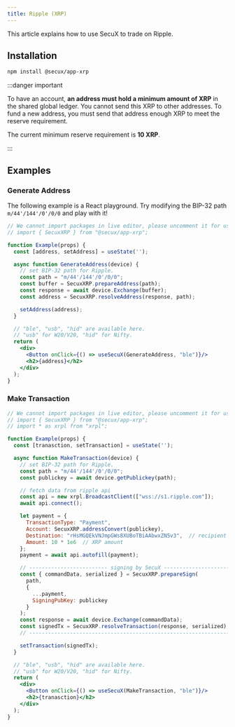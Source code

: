 ```yaml
---
title: Ripple (XRP)
---
```


This article explains how to use SecuX to trade on Ripple.

## Installation
```bash npm
npm install @secux/app-xrp
```

:::danger important

To have an account, **an address must hold a minimum amount of XRP** in the shared global ledger. You cannot send this XRP to other addresses. To fund a new address, you must send that address enough XRP to meet the reserve requirement.

The current minimum reserve requirement is **10 XRP**.

:::

## Examples

### Generate Address
The following example is a React playground. Try modifying the BIP-32 path `m/44'/144'/0'/0/0` and play with it!
```jsx live
// We cannot import packages in live editor, please uncomment it for use.
// import { SecuxXRP } from "@secux/app-xrp";

function Example(props) {
  const [address, setAddress] = useState('');

  async function GenerateAddress(device) {
    // set BIP-32 path for Ripple.
    const path = "m/44'/144'/0'/0/0";
    const buffer = SecuxXRP.prepareAddress(path);
    const response = await device.Exchange(buffer);
    const address = SecuxXRP.resolveAddress(response, path);

    setAddress(address);
  }

  // "ble", "usb", "hid" are available here.
  // "usb" for W20/V20, "hid" for Nifty.
  return (
    <div>
      <Button onClick={() => useSecuX(GenerateAddress, "ble")}/>
      <h2>{address}</h2>
    </div>
  );
}
```

### Make Transaction
```jsx live
// We cannot import packages in live editor, please uncomment it for use.
// import { SecuxXRP } from "@secux/app-xrp";
// import * as xrpl from "xrpl";

function Example(props) {
  const [tranasction, setTransaction] = useState('');

  async function MakeTransaction(device) {
    // set BIP-32 path for Ripple.
    const path = "m/44'/144'/0'/0/0";
    const publickey = await device.getPublickey(path);

    // fetch data from ripple api
    const api = new xrpl.BroadcastClient(["wss://s1.ripple.com"]);
    await api.connect();

    let payment = {
      TransactionType: "Payment",
      Account: SecuxXRP.addressConvert(publickey),
      Destination: "rHsMGQEkVNJmpGWs8XUBoTBiAAbwxZN5v3",  // recipient
      Amount: 10 * 1e6  // XRP amount
    };
    payment = await api.autofill(payment);

    // ------------------------- signing by SecuX -------------------------
    const { commandData, serialized } = SecuxXRP.prepareSign(
      path,
      {
        ...payment,
        SigningPubKey: publickey
      }
    );
    const response = await device.Exchange(commandData);
    const signedTx = SecuxXRP.resolveTransaction(response, serialized);
    // --------------------------------------------------------------------

    setTransaction(signedTx);
  }

  // "ble", "usb", "hid" are available here.
  // "usb" for W20/V20, "hid" for Nifty.
  return (
    <div>
      <Button onClick={() => useSecuX(MakeTransaction, "ble")}/>
      <h2>{tranasction}</h2>
    </div>
  );
}
```



